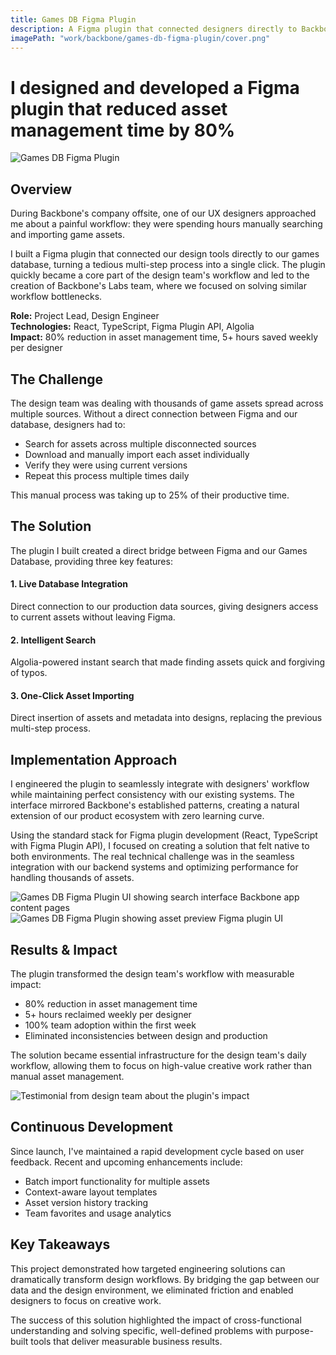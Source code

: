 ```yaml
---
title: Games DB Figma Plugin
description: A Figma plugin that connected designers directly to Backbone's game assets database.
imagePath: "work/backbone/games-db-figma-plugin/cover.png"
---
```



# I designed and developed a Figma plugin that reduced asset management time by 80%

<Image
    src={coverImg}
    alt="Games DB Figma Plugin"
    width={1600}
    height={900}
    className="rounded-sm shrink-0 bg-muted border shadow"
/>

## Overview

During Backbone's company offsite, one of our UX designers approached me about a painful workflow: they were spending hours manually searching and importing game assets.

I built a Figma plugin that connected our design tools directly to our games database, turning a tedious multi-step process into a single click. The plugin quickly became a core part of the design team's workflow and led to the creation of Backbone's Labs team, where we focused on solving similar workflow bottlenecks.

**Role:** Project Lead, Design Engineer<br/>
**Technologies:** React, TypeScript, Figma Plugin API, Algolia<br/>
**Impact:** 80% reduction in asset management time, 5+ hours saved weekly per designer

## The Challenge

The design team was dealing with thousands of game assets spread across multiple sources. Without a direct connection between Figma and our database, designers had to:

- Search for assets across multiple disconnected sources
- Download and manually import each asset individually
- Verify they were using current versions
- Repeat this process multiple times daily

This manual process was taking up to 25% of their productive time.

<WorkflowDiagram />

## The Solution

The plugin I built created a direct bridge between Figma and our Games Database, providing three key features:

#### 1. Live Database Integration
Direct connection to our production data sources, giving designers access to current assets without leaving Figma.

#### 2. Intelligent Search
Algolia-powered instant search that made finding assets quick and forgiving of typos.

#### 3. One-Click Asset Importing
Direct insertion of assets and metadata into designs, replacing the previous multi-step process.

## Implementation Approach

I engineered the plugin to seamlessly integrate with designers' workflow while maintaining perfect consistency with our existing systems. The interface mirrored Backbone's established patterns, creating a natural extension of our product ecosystem with zero learning curve.

Using the standard stack for Figma plugin development (React, TypeScript with Figma Plugin API), I focused on creating a solution that felt native to both environments. The real technical challenge was in the seamless integration with our backend systems and optimizing performance for handling thousands of assets.

<div className="grid grid-cols-1 md:grid-cols-2 gap-4">
    <div className="flex flex-col items-center justify-center gap-2">
        <Image
            src={appCloseupImg}
            alt="Games DB Figma Plugin UI showing search interface"
            width={1600}
            height={900}
            className="rounded-sm shrink-0 bg-muted border shadow !m-0"
        />
        <span className="font-mono text-xs">Backbone app content pages</span>
    </div>
    <div className="flex flex-col items-center justify-center gap-2">
        <Image
            src={pluginCloseupImg}
            alt="Games DB Figma Plugin showing asset preview"
            width={1600}
            height={900}
            className="rounded-sm shrink-0 bg-muted border shadow !m-0"
        />
        <span className="font-mono text-xs">Figma plugin UI</span>
    </div>
</div>

## Results & Impact

The plugin transformed the design team's workflow with measurable impact:

- 80% reduction in asset management time
- 5+ hours reclaimed weekly per designer
- 100% team adoption within the first week
- Eliminated inconsistencies between design and production

The solution became essential infrastructure for the design team's daily workflow, allowing them to focus on high-value creative work rather than manual asset management.

<Image
    src={feedbackImg}
    alt="Testimonial from design team about the plugin's impact"
    width={1600}
    height={900}
    className="rounded-sm shrink-0 bg-muted border shadow"
/>

## Continuous Development

Since launch, I've maintained a rapid development cycle based on user feedback. Recent and upcoming enhancements include:

- Batch import functionality for multiple assets
- Context-aware layout templates
- Asset version history tracking
- Team favorites and usage analytics

## Key Takeaways

This project demonstrated how targeted engineering solutions can dramatically transform design workflows. By bridging the gap between our data and the design environment, we eliminated friction and enabled designers to focus on creative work.

The success of this solution highlighted the impact of cross-functional understanding and solving specific, well-defined problems with purpose-built tools that deliver measurable business results.
